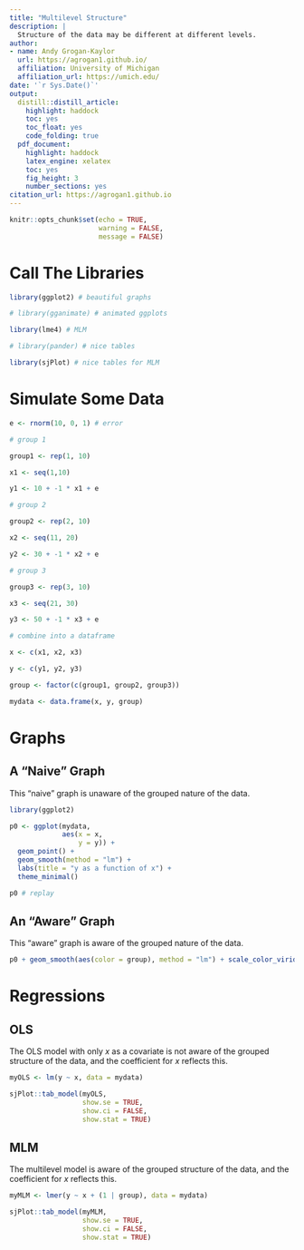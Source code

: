 ```yaml
---
title: "Multilevel Structure"
description: |
  Structure of the data may be different at different levels.
author:
- name: Andy Grogan-Kaylor
  url: https://agrogan1.github.io/
  affiliation: University of Michigan
  affiliation_url: https://umich.edu/
date: '`r Sys.Date()`'
output:
  distill::distill_article:
    highlight: haddock
    toc: yes
    toc_float: yes
    code_folding: true
  pdf_document: 
    highlight: haddock
    latex_engine: xelatex
    toc: yes
    fig_height: 3
    number_sections: yes
citation_url: https://agrogan1.github.io
---
```


```r

knitr::opts_chunk$set(echo = TRUE,
                      warning = FALSE,
                      message = FALSE)

```

# Call The Libraries

```r

library(ggplot2) # beautiful graphs

# library(gganimate) # animated ggplots

library(lme4) # MLM

# library(pander) # nice tables

library(sjPlot) # nice tables for MLM

```

# Simulate Some Data

```r

e <- rnorm(10, 0, 1) # error

# group 1

group1 <- rep(1, 10)

x1 <- seq(1,10)

y1 <- 10 + -1 * x1 + e

# group 2

group2 <- rep(2, 10)

x2 <- seq(11, 20)

y2 <- 30 + -1 * x2 + e

# group 3

group3 <- rep(3, 10)

x3 <- seq(21, 30)

y3 <- 50 + -1 * x3 + e

# combine into a dataframe

x <- c(x1, x2, x3)

y <- c(y1, y2, y3)

group <- factor(c(group1, group2, group3))

mydata <- data.frame(x, y, group) 

```

# Graphs

## A "Naive" Graph 

This "naive" graph is unaware of the grouped nature of the data.

```r

library(ggplot2)

p0 <- ggplot(mydata, 
             aes(x = x,
                 y = y)) +
  geom_point() +
  geom_smooth(method = "lm") +
  labs(title = "y as a function of x") +
  theme_minimal()

p0 # replay

```

## An "Aware" Graph 

This "aware" graph is aware of the grouped nature of the data.

```r

p0 + geom_smooth(aes(color = group), method = "lm") + scale_color_viridis_d()

```

# Regressions

## OLS

The OLS model with only *x* as a covariate is not aware of the grouped structure of the data, and the coefficient for *x* reflects this.

```r

myOLS <- lm(y ~ x, data = mydata)

sjPlot::tab_model(myOLS,
                  show.se = TRUE,
                  show.ci = FALSE,
                  show.stat = TRUE)

```

## MLM

The multilevel model is aware of the grouped structure of the data, and the coefficient for *x* reflects this.

```r

myMLM <- lmer(y ~ x + (1 | group), data = mydata)

sjPlot::tab_model(myMLM,
                  show.se = TRUE,
                  show.ci = FALSE,
                  show.stat = TRUE)

```




